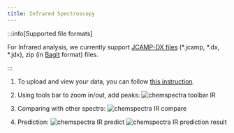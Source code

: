 ```yaml
---
title: Infrared Spectroscopy
---
```


:::info[Supported file formats]

For Infrared analysis, we currently support [JCAMP-DX files](https://iupac.org/what-we-do/digital-standards/jcamp-dx/) (\*.jcamp, \*.dx, \*.jdx), zip (in [BagIt](https://en.wikipedia.org/wiki/BagIt) format) files.

:::

1. To upload and view your data, you can follow [this instruction](../chemspectra#using-chemspectra).

2. Using tools bar to zoom in/out, add peaks:
   ![chemspectra toolbar IR](/img/chemspectra/ir/chemspectra_ir_1.png)

3. Comparing with other spectra:
   ![chemspectra IR compare](/img/chemspectra/ir/chemspectra_ir_3.png)

4. Prediction:
   ![chemspectra IR predict](/img/chemspectra/ir/chemspectra_ir_2.png)
   ![chemspectra IR prediction result](/img/chemspectra/ir/chemspectra_ir_4.png)
